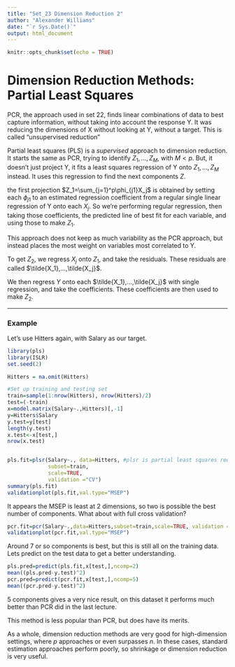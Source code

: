 ```yaml
---
title: "Set_23 Dimension Reduction 2"
author: "Alexander Williams"
date: "`r Sys.Date()`"
output: html_document
---
```


```r
knitr::opts_chunk$set(echo = TRUE)
```

# Dimension Reduction Methods: Partial Least Squares

PCR, the approach used in set 22, finds linear combinations of data to best capture  information, without taking into account the response Y. It was reducing the dimensions of X without looking at Y, without a target. This is called "unsupervised reduction"

Partial least squares (PLS) is a *supervised* approach to dimension reduction. It starts the same as PCR, trying to identify $Z_1,...,Z_M$, with $M<p$. But, it doesn't just project Y, it fits a least squares regression of Y onto $Z_1,...,Z_M$ instead. It uses this regression to find the next components $Z$.

the first projection $Z_1=\sum_{j=1}^p\phi_{j1}X_j$ is obtained by setting each $\phi_{j1}$ to an estimated regression coefficient from a regular single linear regression of Y onto each $X_j$. So we're performing regular regression, then taking those coefficients, the predicted line of best fit for each variable, and using those to make $Z_1$.

This approach does not keep as much variability as the PCR approach, but instead places the most weight on variables most correlated to Y.

To get $Z_2$, we regress $X_j$ onto $Z_1$, and take the residuals. These residuals are called $\tilde{X_1},...,\tilde{X_j}$.

We then regress $Y$ onto each $\tilde{X_1},...,\tilde{X_j}$ with single regression, and take the coefficients. These coefficients are then used to make $Z_2$. 

___

### Example

Let's use Hitters again, with Salary as our target.

```r
library(pls)
library(ISLR)
set.seed(2)

Hitters = na.omit(Hitters)

#Set up training and testing set
train=sample(1:nrow(Hitters), nrow(Hitters)/2)
test=(-train)
x=model.matrix(Salary~.,Hitters)[,-1]
y=Hitters$Salary
y.test=y[test]
length(y.test)
x.test<-x[test,]
nrow(x.test)


pls.fit=plsr(Salary~., data=Hitters, #plsr is partial least squares reduction
             subset=train,
             scale=TRUE, 
             validation ="CV")
summary(pls.fit)
validationplot(pls.fit,val.type="MSEP")
```

It appears the MSEP is least at 2 dimensions, so two is possible the best number of components. What about with full cross validation?

```r
pcr.fit=pcr(Salary~.,data=Hitters,subset=train,scale=TRUE, validation ="CV")
validationplot(pcr.fit,val.type="MSEP")
```

Around 7 or so components is best, but this is still all on the training data. Lets predict on the test data to get a better understanding.

```r
pls.pred=predict(pls.fit,x[test,],ncomp=2) 
mean((pls.pred-y.test)^2)
pcr.pred=predict(pcr.fit,x[test,],ncomp=5)
mean((pcr.pred-y.test)^2)
```

5 components gives a very nice result, on this dataset it performs much better than PCR did in the last lecture.

This method is less popular than PCR, but does have its merits.

As a whole, dimension reduction methods are very good for high-dimension settings, where $p$ approaches or even surpasses $n$. In these cases, standard estimation approaches perform poorly, so shrinkage or dimension reduction is very useful.





